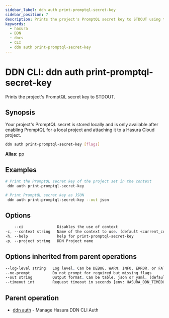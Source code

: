 ```yaml
---
sidebar_label: ddn auth print-promptql-secret-key
sidebar_position: 7
description: Prints the project's PromptQL secret key to STDOUT using the DDN CLI
keywords:
  - hasura
  - DDN
  - docs
  - CLI
  - ddn auth print-promptql-secret-key
---
```


# DDN CLI: ddn auth print-promptql-secret-key

Prints the project's PromptQL secret key to STDOUT.

## Synopsis

Your project's PromptQL secret is stored locally and is only available after enabling PromptQL for a local project and attaching it to a Hasura Cloud project.

```bash
ddn auth print-promptql-secret-key [flags]
```

**Alias:** pp

## Examples

```bash
# Print the PromptQL secret key of the project set in the context
 ddn auth print-promptql-secret-key

# Print PromptQL secret key as JSON
 ddn auth print-promptql-secret-key --out json
```

## Options

```sass
    --ci               Disables the use of context
-c, --context string   Name of the context to use. (default <current_context>)
-h, --help             help for print-promptql-secret-key
-p, --project string   DDN Project name
```

## Options inherited from parent operations

```sass
--log-level string   Log level. Can be DEBUG, WARN, INFO, ERROR, or FATAL. (default "INFO")
--no-prompt          Do not prompt for required but missing flags
--out string         Output format. Can be table, json or yaml. (default "table")
--timeout int        Request timeout in seconds [env: HASURA_DDN_TIMEOUT] (default 100)
```

## Parent operation

- [ddn auth](/reference/cli/commands/ddn_auth) - Manage Hasura DDN CLI Auth
